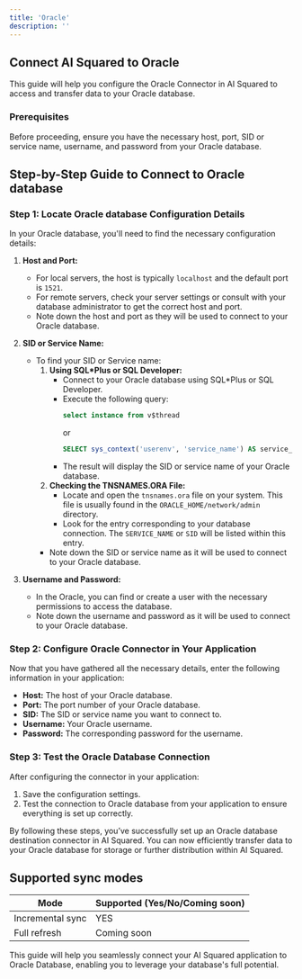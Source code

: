 ```yaml
---
title: 'Oracle'
description: ''
---
```


## Connect AI Squared to Oracle

This guide will help you configure the Oracle Connector in AI Squared to access and transfer data to your Oracle database.

### Prerequisites

Before proceeding, ensure you have the necessary host, port, SID or service name, username, and password from your Oracle database.

## Step-by-Step Guide to Connect to Oracle database

### Step 1: Locate Oracle database Configuration Details

In your Oracle database, you'll need to find the necessary configuration details:

1. **Host and Port:**
   - For local servers, the host is typically `localhost` and the default port is `1521`.
   - For remote servers, check your server settings or consult with your database administrator to get the correct host and port.
   - Note down the host and port as they will be used to connect to your Oracle database.

2. **SID or Service Name:**
   - To find your SID or Service name:
        1. **Using SQL*Plus or SQL Developer:**
           - Connect to your Oracle database using SQL*Plus or SQL Developer.
           - Execute the following query:
             ```sql
             select instance from v$thread
             ```
             or
             ```sql
             SELECT sys_context('userenv', 'service_name') AS service_name FROM dual;
             ```
           - The result will display the SID or service name of your Oracle database.
        2. **Checking the TNSNAMES.ORA File:**
           - Locate and open the `tnsnames.ora` file on your system. This file is usually found in the `ORACLE_HOME/network/admin` directory.
           - Look for the entry corresponding to your database connection. The `SERVICE_NAME` or `SID` will be listed within this entry.
      - Note down the SID or service name as it will be used to connect to your Oracle database.

3. **Username and Password:**
   - In the Oracle, you can find or create a user with the necessary permissions to access the database.
   - Note down the username and password as it will be used to connect to your Oracle database.

### Step 2: Configure Oracle Connector in Your Application

Now that you have gathered all the necessary details, enter the following information in your application:

- **Host:** The host of your Oracle database.
- **Port:** The port number of your Oracle database.
- **SID:** The SID or service name you want to connect to.
- **Username:** Your Oracle username.
- **Password:** The corresponding password for the username.


### Step 3: Test the Oracle Database Connection

After configuring the connector in your application:

1. Save the configuration settings.
2. Test the connection to Oracle database from your application to ensure everything is set up correctly.

By following these steps, you’ve successfully set up an Oracle database destination connector in AI Squared. You can now efficiently transfer data to your Oracle database for storage or further distribution within AI Squared.

## Supported sync modes

| Mode            | Supported (Yes/No/Coming soon) |
|-----------------|--------------------------------|
| Incremental sync | YES                           |
| Full refresh     | Coming soon                   |

This guide will help you seamlessly connect your AI Squared application to Oracle Database, enabling you to leverage your database's full potential.
